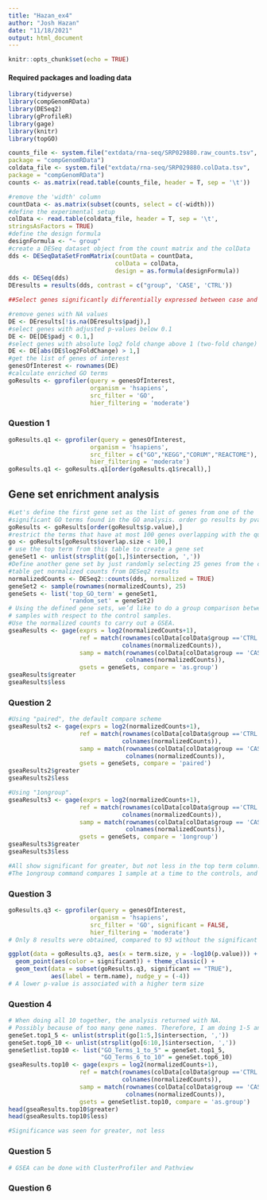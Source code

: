 ```yaml
---
title: "Hazan_ex4"
author: "Josh Hazan"
date: "11/18/2021"
output: html_document
---
```


```r
knitr::opts_chunk$set(echo = TRUE)
```

#### Required packages and loading data

```r
library(tidyverse)
library(compGenomRData)
library(DESeq2)
library(gProfileR)
library(gage)
library(knitr)
library(topGO)

counts_file <- system.file("extdata/rna-seq/SRP029880.raw_counts.tsv",
package = "compGenomRData")
coldata_file <- system.file("extdata/rna-seq/SRP029880.colData.tsv",
package = "compGenomRData")
counts <- as.matrix(read.table(counts_file, header = T, sep = '\t'))

#remove the 'width' column
countData <- as.matrix(subset(counts, select = c(-width)))
#define the experimental setup
colData <- read.table(coldata_file, header = T, sep = '\t',
stringsAsFactors = TRUE)
#define the design formula
designFormula <- "~ group"
#create a DESeq dataset object from the count matrix and the colData
dds <- DESeqDataSetFromMatrix(countData = countData,
                              colData = colData,
                              design = as.formula(designFormula))
dds <- DESeq(dds)
DEresults = results(dds, contrast = c("group", 'CASE', 'CTRL'))

##Select genes significantly differentially expressed between case and ctrl

#remove genes with NA values
DE <- DEresults[!is.na(DEresults$padj),]
#select genes with adjusted p-values below 0.1
DE <- DE[DE$padj < 0.1,]
#select genes with absolute log2 fold change above 1 (two-fold change)
DE <- DE[abs(DE$log2FoldChange) > 1,]
#get the list of genes of interest
genesOfInterest <- rownames(DE)
#calculate enriched GO terms
goResults <- gprofiler(query = genesOfInterest,
                       organism = 'hsapiens',
                       src_filter = 'GO',
                       hier_filtering = 'moderate')
```

### Question 1
```r
goResults.q1 <- gprofiler(query = genesOfInterest,
                       organism = 'hsapiens',
                       src_filter = c("GO","KEGG","CORUM","REACTOME"),
                       hier_filtering = 'moderate')
goResults.q1 <- goResults.q1[order(goResults.q1$recall),]
```

## Gene set enrichment analysis
```r
#Let's define the first gene set as the list of genes from one of the
#significant GO terms found in the GO analysis. order go results by pvalue
goResults <- goResults[order(goResults$p.value),]
#restrict the terms that have at most 100 genes overlapping with the query
go <- goResults[goResults$overlap.size < 100,]
# use the top term from this table to create a gene set
geneSet1 <- unlist(strsplit(go[1,]$intersection, ','))
#Define another gene set by just randomly selecting 25 genes from the counts
#table get normalized counts from DESeq2 results
normalizedCounts <- DESeq2::counts(dds, normalized = TRUE)
geneSet2 <- sample(rownames(normalizedCounts), 25)
geneSets <- list('top_GO_term' = geneSet1,
                 'random_set' = geneSet2)
# Using the defined gene sets, we’d like to do a group comparison between the case
# samples with respect to the control samples.
#Use the normalized counts to carry out a GSEA.
gseaResults <- gage(exprs = log2(normalizedCounts+1),
                    ref = match(rownames(colData[colData$group =='CTRL',]),
                                colnames(normalizedCounts)),
                    samp = match(rownames(colData[colData$group == 'CASE',]),
                                 colnames(normalizedCounts)),
                    gsets = geneSets, compare = 'as.group')
gseaResults$greater
gseaResults$less
```

### Question 2
```r
#Using "paired", the default compare scheme
gseaResults2 <- gage(exprs = log2(normalizedCounts+1),
                    ref = match(rownames(colData[colData$group =='CTRL',]),
                                colnames(normalizedCounts)),
                    samp = match(rownames(colData[colData$group == 'CASE',]),
                                 colnames(normalizedCounts)),
                    gsets = geneSets, compare = 'paired')
gseaResults2$greater
gseaResults2$less

#Using "1ongroup".
gseaResults3 <- gage(exprs = log2(normalizedCounts+1),
                    ref = match(rownames(colData[colData$group =='CTRL',]),
                                colnames(normalizedCounts)),
                    samp = match(rownames(colData[colData$group == 'CASE',]),
                                 colnames(normalizedCounts)),
                    gsets = geneSets, compare = '1ongroup')
gseaResults3$greater
gseaResults3$less

#All show significant for greater, but not less in the top term column. However, paired and unpaired use different assumptions and therefore have different assumptions and also compare each case individually to the controls, rather than the groups as a whole.
#The 1ongroup command compares 1 sample at a time to the controls, and also gives a different result.
```

### Question 3
```r
goResults.q3 <- gprofiler(query = genesOfInterest,
                       organism = 'hsapiens',
                       src_filter = 'GO', significant = FALSE,
                       hier_filtering = 'moderate')
# Only 8 results were obtained, compared to 93 without the significant = FALSE argument.

ggplot(data = goResults.q3, aes(x = term.size, y = -log10(p.value))) +
  geom_point(aes(color = significant)) + theme_classic() + 
  geom_text(data = subset(goResults.q3, significant == "TRUE"), 
            aes(label = term.name), nudge_y = (-4))
# A lower p-value is associated with a higher term size
```

### Question 4
```r
# When doing all 10 together, the analysis returned with NA.
# Possibly because of too many gene names. Therefore, I am doing 1-5 and then 6-10.
geneSet.top1_5 <- unlist(strsplit(go[1:5,]$intersection, ','))
geneSet.top6_10 <- unlist(strsplit(go[6:10,]$intersection, ','))
geneSetlist.top10 <- list("GO_Terms_1_to_5" = geneSet.top1_5,
                          "GO_Terms_6_to_10" = geneSet.top6_10)
gseaResults.top10 <- gage(exprs = log2(normalizedCounts+1),
                    ref = match(rownames(colData[colData$group =='CTRL',]),
                                colnames(normalizedCounts)),
                    samp = match(rownames(colData[colData$group == 'CASE',]),
                                 colnames(normalizedCounts)),
                    gsets = geneSetlist.top10, compare = 'as.group')
head(gseaResults.top10$greater)
head(gseaResults.top10$less)

#Significance was seen for greater, not less

```

### Question 5
```r
# GSEA can be done with ClusterProfiler and Pathview
```

### Question 6
```r

```













